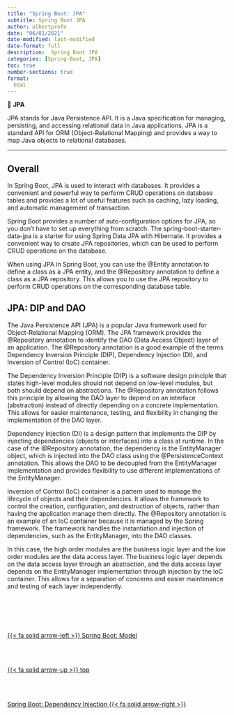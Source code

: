 ```yaml
---
title: "Spring Boot: JPA"
subtitle: Spring Boot JPA
author: albertprofe
date: "06/01/2021"
date-modified: last-modified
date-format: full
description:  Spring Boot JPA
categories: [Spring-Boot, JPA]
toc: true
number-sections: true
format:
  html
---
```



::: {.summary}

📘 **JPA**

JPA stands for Java Persistence API. It is a Java specification for managing, persisting, and accessing relational data in Java applications. JPA is a standard API for ORM (Object-Relational Mapping) and provides a way to map Java objects to relational databases.

:::

---

## Overall

In Spring Boot, JPA is used to interact with databases. It provides a convenient and powerful way to perform CRUD operations on database tables and provides a lot of useful features such as caching, lazy loading, and automatic management of transaction.

Spring Boot provides a number of auto-configuration options for JPA, so you don't have to set up everything from scratch. The spring-boot-starter-data-jpa is a starter for using Spring Data JPA with Hibernate. It provides a convenient way to create JPA repositories, which can be used to perform CRUD operations on the database.

When using JPA in Spring Boot, you can use the @Entity annotation to define a class as a JPA entity, and the @Repository annotation to define a class as a JPA repository. This allows you to use the JPA repository to perform CRUD operations on the corresponding database table.


## JPA: DIP and DAO

The Java Persistence API (JPA) is a popular Java framework used for Object-Relational Mapping (ORM). The JPA framework provides the @Repository annotation to identify the DAO (Data Access Object) layer of an application. The @Repository annotation is a good example of the terms Dependency Inversion Principle (DIP), Dependency Injection (DI), and Inversion of Control (IoC) container.

The Dependency Inversion Principle (DIP) is a software design principle that states high-level modules should not depend on low-level modules, but both should depend on abstractions. The @Repository annotation follows this principle by allowing the DAO layer to depend on an interface (abstraction) instead of directly depending on a concrete implementation. This allows for easier maintenance, testing, and flexibility in changing the implementation of the DAO layer.

Dependency Injection (DI) is a design pattern that implements the DIP by injecting dependencies (objects or interfaces) into a class at runtime. In the case of the @Repository annotation, the dependency is the EntityManager object, which is injected into the DAO class using the @PersistenceContext annotation. This allows the DAO to be decoupled from the EntityManager implementation and provides flexibility to use different implementations of the EntityManager.

Inversion of Control (IoC) container is a pattern used to manage the lifecycle of objects and their dependencies. It allows the framework to control the creation, configuration, and destruction of objects, rather than having the application manage them directly. The @Repository annotation is an example of an IoC container because it is managed by the Spring framework. The framework handles the instantiation and injection of dependencies, such as the EntityManager, into the DAO classes.

In this case, the high order modules are the business logic layer and the low order modules are the data access layer. The business logic layer depends on the data access layer through an abstraction, and the data access layer depends on the EntityManager implementation through injection by the IoC container. This allows for a separation of concerns and easier maintenance and testing of each layer independently.

<!--- navLinks -->
<br><br>
<div class=row>
<br>
<div class='column left previous'>
<br>
[{{< fa solid arrow-left >}} Spring Boot: Model](/springboot/boot-concepts-model.qmd)
<br>
</div>
<br>
<div class='column center'>
<br>
[{{< fa solid arrow-up >}} top](#top)
<br>
</div>
<br>
<div class='column right next'>
<br>
[Spring Boot: Dependency Injection  {{< fa solid arrow-right >}}](/springboot/boot-concepts-injection.qmd)
<br>
</div>
<br>
</div>
